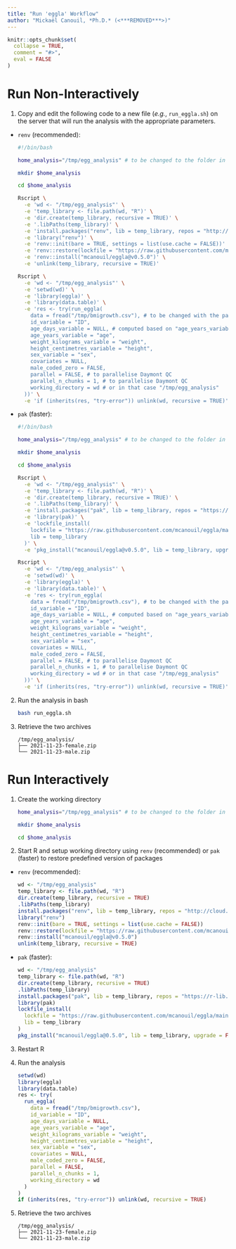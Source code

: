 ```yaml
---
title: "Run 'eggla' Workflow"
author: "Mickaël Canouil, *Ph.D.* (<***REMOVED***>)"
---
```


```r
knitr::opts_chunk$set(
  collapse = TRUE,
  comment = "#>",
  eval = FALSE
)
```

# Run Non-Interactively

1. Copy and edit the following code to a new file (_e.g._, `run_eggla.sh`) on the server that will run the analysis with the appropriate parameters.

  - `renv` (recommended):

    ```bash
    #!/bin/bash

    home_analysis="/tmp/egg_analysis" # to be changed to the folder in which "egg_analysis" is to be performed

    mkdir $home_analysis 

    cd $home_analysis

    Rscript \
      -e 'wd <- "/tmp/egg_analysis"' \
      -e 'temp_library <- file.path(wd, "R")' \
      -e 'dir.create(temp_library, recursive = TRUE)' \
      -e '.libPaths(temp_library)' \
      -e 'install.packages("renv", lib = temp_library, repos = "http://cloud.r-project.org")' \
      -e 'library("renv")' \
      -e 'renv::init(bare = TRUE, settings = list(use.cache = FALSE))' \
      -e 'renv::restore(lockfile = "https://raw.githubusercontent.com/mcanouil/eggla/main/inst/setup/renv.lock")' \
      -e 'renv::install("mcanouil/eggla@v0.5.0")' \
      -e 'unlink(temp_library, recursive = TRUE)'

    Rscript \
      -e 'wd <- "/tmp/egg_analysis"' \
      -e 'setwd(wd)' \
      -e 'library(eggla)' \
      -e 'library(data.table)' \
      -e 'res <- try(run_eggla(
        data = fread("/tmp/bmigrowth.csv"), # to be changed with the path of the file containing the data
        id_variable = "ID",
        age_days_variable = NULL, # computed based on "age_years_variable" if not provided. Only used for QC.
        age_years_variable = "age", 
        weight_kilograms_variable = "weight",
        height_centimetres_variable = "height",
        sex_variable = "sex",
        covariates = NULL,
        male_coded_zero = FALSE,
        parallel = FALSE, # to parallelise Daymont QC
        parallel_n_chunks = 1, # to parallelise Daymont QC
        working_directory = wd # or in that case "/tmp/egg_analysis"
      ))' \
      -e 'if (inherits(res, "try-error")) unlink(wd, recursive = TRUE)'
    ```

  - `pak` (faster):

    ```bash
    #!/bin/bash

    home_analysis="/tmp/egg_analysis" # to be changed to the folder in which "egg_analysis" is to be performed

    mkdir $home_analysis 

    cd $home_analysis

    Rscript \
      -e 'wd <- "/tmp/egg_analysis"' \
      -e 'temp_library <- file.path(wd, "R")' \
      -e 'dir.create(temp_library, recursive = TRUE)' \
      -e '.libPaths(temp_library)' \
      -e 'install.packages("pak", lib = temp_library, repos = "https://r-lib.github.io/p/pak/devel/")' \
      -e 'library(pak)' \
      -e 'lockfile_install(
        lockfile = "https://raw.githubusercontent.com/mcanouil/eggla/main/inst/setup/pkg.lock",
        lib = temp_library
      )' \
      -e 'pkg_install("mcanouil/eggla@v0.5.0", lib = temp_library, upgrade = FALSE, dependencies = FALSE)'
    
    Rscript \
      -e 'wd <- "/tmp/egg_analysis"' \
      -e 'setwd(wd)' \
      -e 'library(eggla)' \
      -e 'library(data.table)' \
      -e 'res <- try(run_eggla(
        data = fread("/tmp/bmigrowth.csv"), # to be changed with the path of the file containing the data
        id_variable = "ID",
        age_days_variable = NULL, # computed based on "age_years_variable" if not provided. Only used for QC.
        age_years_variable = "age", 
        weight_kilograms_variable = "weight",
        height_centimetres_variable = "height",
        sex_variable = "sex",
        covariates = NULL,
        male_coded_zero = FALSE,
        parallel = FALSE, # to parallelise Daymont QC
        parallel_n_chunks = 1, # to parallelise Daymont QC
        working_directory = wd # or in that case "/tmp/egg_analysis"
      ))' \
      -e 'if (inherits(res, "try-error")) unlink(wd, recursive = TRUE)'
    ```

2.  Run the analysis in bash

    ```bash
    bash run_eggla.sh
    ```

3. Retrieve the two archives

    ```
    /tmp/egg_analysis/
    ├── 2021-11-23-female.zip
    └── 2021-11-23-male.zip
    ```

# Run Interactively

1. Create the working directory

    ```bash
    home_analysis="/tmp/egg_analysis" # to be changed to the folder in which "egg_analysis" is to be performed
    
    mkdir $home_analysis 

    cd $home_analysis
    ```

2. Start R and setup working directory using `renv` (recommended) or `pak` (faster) to restore predefined version of packages

  - `renv` (recommended):

    ```r
    wd <- "/tmp/egg_analysis"
    temp_library <- file.path(wd, "R")
    dir.create(temp_library, recursive = TRUE)
    .libPaths(temp_library)
    install.packages("renv", lib = temp_library, repos = "http://cloud.r-project.org")
    library("renv")
    renv::init(bare = TRUE, settings = list(use.cache = FALSE))
    renv::restore(lockfile = "https://raw.githubusercontent.com/mcanouil/eggla/main/inst/setup/renv.lock")
    renv::install("mcanouil/eggla@v0.5.0")
    unlink(temp_library, recursive = TRUE)
    ```

  - `pak` (faster):

    ```r
    wd <- "/tmp/egg_analysis"
    temp_library <- file.path(wd, "R")
    dir.create(temp_library, recursive = TRUE)
    .libPaths(temp_library)
    install.packages("pak", lib = temp_library, repos = "https://r-lib.github.io/p/pak/devel/")
    library(pak)
    lockfile_install(
      lockfile = "https://raw.githubusercontent.com/mcanouil/eggla/main/inst/setup/pkg.lock",
      lib = temp_library
    )
    pkg_install("mcanouil/eggla@0.5.0", lib = temp_library, upgrade = FALSE, dependencies = FALSE)
    ```

3. Restart R

4. Run the analysis

    ```r
    setwd(wd)
    library(eggla)
    library(data.table)
    res <- try(
      run_eggla(
        data = fread("/tmp/bmigrowth.csv"),
        id_variable = "ID",
        age_days_variable = NULL,
        age_years_variable = "age",
        weight_kilograms_variable = "weight",
        height_centimetres_variable = "height",
        sex_variable = "sex",
        covariates = NULL,
        male_coded_zero = FALSE,
        parallel = FALSE,
        parallel_n_chunks = 1,
        working_directory = wd
      )
    )
    if (inherits(res, "try-error")) unlink(wd, recursive = TRUE)
    ```

5. Retrieve the two archives

    ```
    /tmp/egg_analysis/
    ├── 2021-11-23-female.zip
    └── 2021-11-23-male.zip
    ```
